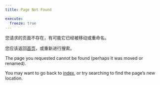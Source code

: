 ```yaml
---
title: Page Not Found

execute: 
  freeze: true
---
```


您请求的页面不存在，有可能它已经被移动或重命名。

您应该返回[首页](index.qmd)，或重新进行搜索。

The page you requested cannot be found (perhaps it was moved or renamed).

You may want to go back to [index](index.qmd), or try searching to find the page's new location.